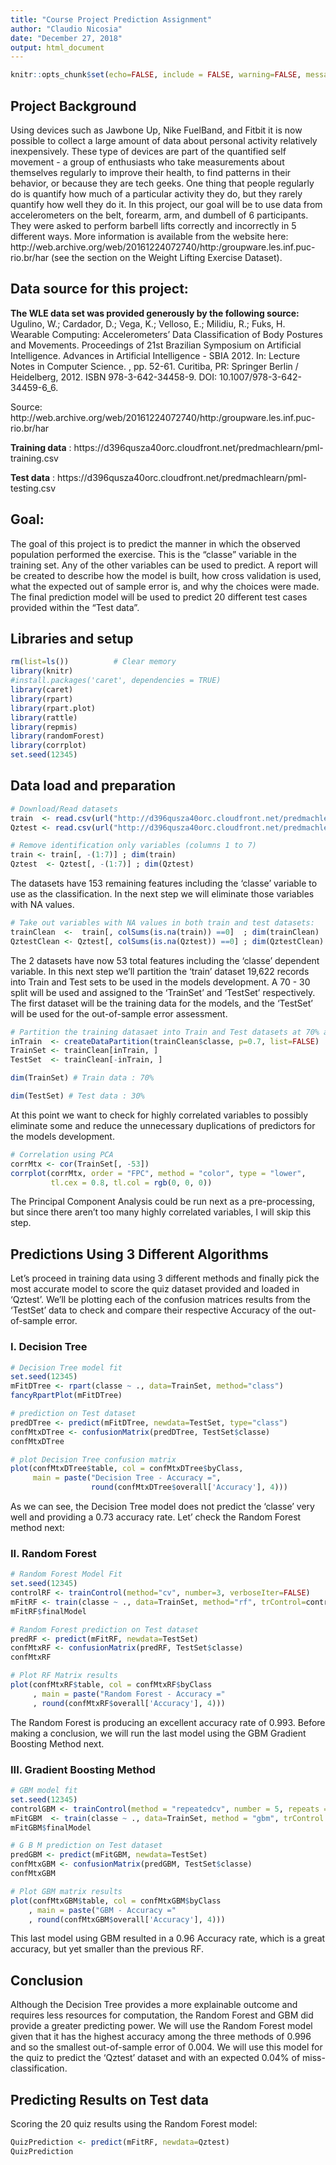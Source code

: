---
title: "Course Project Prediction Assignment"
author: "Claudio Nicosia"
date: "December 27, 2018"
output: html_document
---

```{r global options, include = FALSE}
knitr::opts_chunk$set(echo=FALSE, include = FALSE, warning=FALSE, message=FALSE)
```


## Project Background

Using devices such as Jawbone Up, Nike FuelBand, and Fitbit it is now possible to collect a large amount of data about personal activity relatively inexpensively. These type of devices are part of the quantified self movement - a group of enthusiasts who take measurements about themselves regularly to improve their health, to find patterns in their behavior, or because they are tech geeks. One thing that people regularly do is quantify how much of a particular activity they do, but they rarely quantify how well they do it. In this project, our goal will be to use data from accelerometers on the belt, forearm, arm, and dumbell of 6 participants. They were asked to perform barbell lifts correctly and incorrectly in 5 different ways. More information is available from the website here: http://web.archive.org/web/20161224072740/http:/groupware.les.inf.puc-rio.br/har (see the section on the Weight Lifting Exercise Dataset).

## Data source for this project: 

**The WLE data set was provided generously by the following source:**
Ugulino, W.; Cardador, D.; Vega, K.; Velloso, E.; Milidiu, R.; Fuks, H. Wearable Computing: Accelerometers' Data Classification of Body Postures and Movements. Proceedings of 21st Brazilian Symposium on Artificial Intelligence. Advances in Artificial Intelligence - SBIA 2012. In: Lecture Notes in Computer Science. , pp. 52-61. Curitiba, PR: Springer Berlin / Heidelberg, 2012. ISBN 978-3-642-34458-9. DOI: 10.1007/978-3-642-34459-6_6. 

Source: http://web.archive.org/web/20161224072740/http:/groupware.les.inf.puc-rio.br/har

**Training data** : https://d396qusza40orc.cloudfront.net/predmachlearn/pml-training.csv

**Test data** : https://d396qusza40orc.cloudfront.net/predmachlearn/pml-testing.csv

## Goal: 

The goal of this project is to predict the manner in which the observed population performed the exercise. This is the "classe" variable in the training set. Any of the other variables can be used to predict. A report will be created to describe how the model is built, how cross validation is used, what the expected out of sample error is, and why the choices were made. The final prediction model will be used to predict 20 different test cases provided within the "Test data".


## Libraries and setup

```{r Libs,  echo= TRUE, include = TRUE}
rm(list=ls())          # Clear memory 
library(knitr)	
#install.packages('caret', dependencies = TRUE)
library(caret) 
library(rpart)
library(rpart.plot)
library(rattle)
library(repmis)
library(randomForest)
library(corrplot)
set.seed(12345)

```

## Data load and preparation

```{r DataInput, echo= TRUE, include = TRUE}

# Download/Read datasets
train  <- read.csv(url("http://d396qusza40orc.cloudfront.net/predmachlearn/pml-training.csv"), na.strings = c("NA", ""))
Qztest <- read.csv(url("http://d396qusza40orc.cloudfront.net/predmachlearn/pml-testing.csv") , na.strings = c("NA", ""))

# Remove identification only variables (columns 1 to 7)
train <- train[, -(1:7)] ; dim(train)
Qztest  <- Qztest[, -(1:7)] ; dim(Qztest) 
```
The datasets have 153 remaining features including the 'classe' variable to use as the classification.
In the next step we will eliminate those variables with NA values.

```{r CleanPrep , echo= TRUE, include = TRUE}
# Take out variables with NA values in both train and test datasets:
trainClean  <-  train[, colSums(is.na(train)) ==0]  ; dim(trainClean) 
QztestClean <- Qztest[, colSums(is.na(Qztest)) ==0] ; dim(QztestClean)
```
The 2 datasets have now 53 total features including the 'classe' dependent variable.
In this next step we'll partition the 'train' dataset 19,622 records into Train and Test sets to be
used in the models development. A 70 - 30 split will be used and assigned to the 'TrainSet' and 'TestSet' respectively. The first dataset will be the training data for the models, and the 'TestSet' will be used for the out-of-sample error assessment.

```{r Partition  , echo= TRUE, include = TRUE}
# Partition the training datasaet into Train and Test datasets at 70% and 30% respectively:  
inTrain  <- createDataPartition(trainClean$classe, p=0.7, list=FALSE)
TrainSet <- trainClean[inTrain, ]
TestSet  <- trainClean[-inTrain, ]
```

```{r Traindim, echo= TRUE, include = TRUE}
dim(TrainSet) # Train data : 70%
```
```{r Testdim, echo= TRUE, include = TRUE}
dim(TestSet) # Test data : 30%
```
At this point we want to check for highly correlated variables to possibly eliminate some and reduce the unnecessary duplications of predictors for the models development.

```{r CorrMtx, echo= TRUE, include = TRUE}
# Correlation using PCA
corrMtx <- cor(TrainSet[, -53])
corrplot(corrMtx, order = "FPC", method = "color", type = "lower", 
         tl.cex = 0.8, tl.col = rgb(0, 0, 0))

```
The Principal Component Analysis could be run next as a pre-processing, but since there aren't too many highly correlated variables, I will skip this step.  

## Predictions Using 3 Different Algorithms
Let's proceed in training data using 3 different methods and finally pick the most accurate model to score the quiz dataset provided and loaded in 'Qztest'. We'll be plotting each of the confusion matrices results from the 'TestSet' data to check and compare their respective Accuracy of the out-of-sample error.

### I. Decision Tree

```{r DTree, echo=TRUE, include=TRUE}
# Decision Tree model fit
set.seed(12345)
mFitDTree <- rpart(classe ~ ., data=TrainSet, method="class")
fancyRpartPlot(mFitDTree)

# prediction on Test dataset
predDTree <- predict(mFitDTree, newdata=TestSet, type="class")
confMtxDTree <- confusionMatrix(predDTree, TestSet$classe)
confMtxDTree
```

```{r DTreePlot, echo=TRUE, include=TRUE}
# plot Decision Tree confusion matrix 
plot(confMtxDTree$table, col = confMtxDTree$byClass, 
     main = paste("Decision Tree - Accuracy =",
                  round(confMtxDTree$overall['Accuracy'], 4)))
```
As we can see, the Decision Tree model does not predict the 'classe' very well and providing a 0.73 accuracy rate. Let' check the Random Forest method next:

### II. Random Forest

```{r RForest, echo=TRUE, include=TRUE}
# Random Forest Model Fit
set.seed(12345)
controlRF <- trainControl(method="cv", number=3, verboseIter=FALSE)
mFitRF <- train(classe ~ ., data=TrainSet, method="rf", trControl=controlRF)
mFitRF$finalModel
```

```{r RForestPred, echo=TRUE, include=TRUE}
# Random Forest prediction on Test dataset
predRF <- predict(mFitRF, newdata=TestSet)
confMtxRF <- confusionMatrix(predRF, TestSet$classe)
confMtxRF

# Plot RF Matrix results
plot(confMtxRF$table, col = confMtxRF$byClass
     , main = paste("Random Forest - Accuracy ="
     , round(confMtxRF$overall['Accuracy'], 4)))

```
The Random Forest is producing an excellent accuracy rate of 0.993. Before making a conclusion, we will run the last model using the GBM Gradient Boosting Method next. 

### III. Gradient Boosting Method

```{r GBM, echo=TRUE, include=TRUE}
# GBM model fit
set.seed(12345)
controlGBM <- trainControl(method = "repeatedcv", number = 5, repeats = 1)
mFitGBM  <- train(classe ~ ., data=TrainSet, method = "gbm", trControl = controlGBM, verbose = FALSE)
mFitGBM$finalModel

```

```{r GBMPred, echo=TRUE, include=TRUE}
# G B M prediction on Test dataset
predGBM <- predict(mFitGBM, newdata=TestSet)
confMtxGBM <- confusionMatrix(predGBM, TestSet$classe)
confMtxGBM

# Plot GBM matrix results
plot(confMtxGBM$table, col = confMtxGBM$byClass
    , main = paste("GBM - Accuracy ="
    , round(confMtxGBM$overall['Accuracy'], 4)))

```
This last model using GBM resulted in a 0.96 Accuracy rate, which is a great accuracy, but yet smaller than the previous RF.

## Conclusion
Although the Decision Tree provides a more explainable outcome and requires less resources for computation, the Random Forest and GBM did provide a greater predicting power. We will use the Random Forest model given that it has the highest accuracy among the three methods of 0.996 and so the smallest out-of-sample error of 0.004. We will use this model for the quiz to predict the 'Qztest' dataset and with an expected 0.04% of miss-classification.


## Predicting Results on Test data
Scoring the 20 quiz results using the Random Forest model:

```{r RFQuizScore, echo=TRUE, include=TRUE}
QuizPrediction <- predict(mFitRF, newdata=Qztest)
QuizPrediction
```



